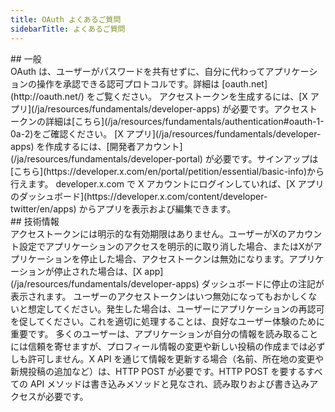 ```yaml
---
title: OAuth よくあるご質問
sidebarTitle: よくあるご質問
---
```


<div id="general">
  ## 一般
</div>

<AccordionGroup>
  <Accordion title="OAuth とは何ですか？">
    OAuth は、ユーザーがパスワードを共有せずに、自分に代わってアプリケーションの操作を承認できる認可プロトコルです。詳細は [oauth.net](http://oauth.net/) をご覧ください。
  </Accordion>

  <Accordion title="アクセストークンはどのように生成しますか？">
    アクセストークンを生成するには、[X アプリ](/ja/resources/fundamentals/developer-apps) が必要です。アクセストークンの詳細は[こちら](/ja/resources/fundamentals/authentication#oauth-1-0a-2)をご確認ください。
  </Accordion>

  <Accordion title="X アプリはどのように作成しますか？">
    [X アプリ](/ja/resources/fundamentals/developer-apps) を作成するには、[開発者アカウント](/ja/resources/fundamentals/developer-portal) が必要です。サインアップは[こちら](https://developer.x.com/en/portal/petition/essential/basic-info)から行えます。
  </Accordion>

  <Accordion title="すでに X アプリを持っている場合、そのアプリをどのように表示・編集できますか？">
    developer.x.com で X アカウントにログインしていれば、[X アプリのダッシュボード](https://developer.x.com/content/developer-twitter/en/apps) からアプリを表示および編集できます。
  </Accordion>
</AccordionGroup>

<div id="technical">
  ## 技術情報
</div>

<AccordionGroup>
  <Accordion title="アクセストークンはどのくらいの期間有効ですか？">
    アクセストークンには明示的な有効期限はありません。ユーザーがXのアカウント設定でアプリケーションのアクセスを明示的に取り消した場合、またはXがアプリケーションを停止した場合、アクセストークンは無効になります。アプリケーションが停止された場合は、[X app](/ja/resources/fundamentals/developer-apps) ダッシュボードに停止の注記が表示されます。
  </Accordion>

  <Accordion title="アクセストークンが無効になった場合はどうすればよいですか？">
    ユーザーのアクセストークンはいつ無効になってもおかしくないと想定してください。発生した場合は、ユーザーにアプリケーションの再認可を促してください。これを適切に処理することは、良好なユーザー体験のために重要です。
  </Accordion>

  <Accordion title="アプリケーション登録ページで読み取り/書き込みアクセスについて聞かれます。書き込みとは何を指しますか？">
    多くのユーザーは、アプリケーションが自分の情報を読み取ることには信頼を寄せますが、プロフィール情報の変更や新しい投稿の作成までは必ずしも許可しません。X API を通じて情報を更新する場合（名前、所在地の変更や新規投稿の追加など）は、HTTP POST が必要です。HTTP POST を要するすべての API メソッドは書き込みメソッドと見なされ、読み取りおよび書き込みアクセスが必要です。
  </Accordion>
</AccordionGroup>